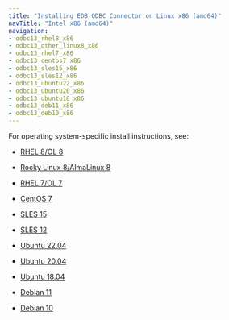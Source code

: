 ```yaml
---
title: "Installing EDB ODBC Connector on Linux x86 (amd64)"
navTitle: "Intel x86 (amd64)"
navigation:
- odbc13_rhel8_x86
- odbc13_other_linux8_x86
- odbc13_rhel7_x86
- odbc13_centos7_x86
- odbc13_sles15_x86
- odbc13_sles12_x86
- odbc13_ubuntu22_x86
- odbc13_ubuntu20_x86
- odbc13_ubuntu18_x86
- odbc13_deb11_x86
- odbc13_deb10_x86
---
```


For operating system-specific install instructions, see:

  - [RHEL 8/OL 8](odbc13_rhel8_x86)

  - [Rocky Linux 8/AlmaLinux 8](odbc13_other_linux8_x86)
  - [RHEL 7/OL 7](odbc13_rhel7_x86)
  - [CentOS 7](odbc13_centos7_x86)
  - [SLES 15](odbc13_sles15_x86)
  - [SLES 12](odbc13_sles12_x86)
  - [Ubuntu 22.04](odbc13_ubuntu22_x86)
  - [Ubuntu 20.04](odbc13_ubuntu20_x86)
  - [Ubuntu 18.04](odbc13_ubuntu18_x86)
  - [Debian 11](odbc13_deb11_x86)
  - [Debian 10](odbc13_deb10_x86)


